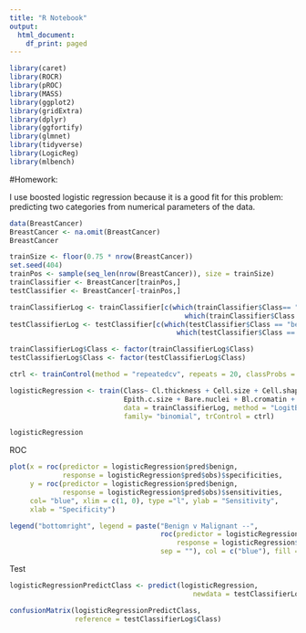---
title: "R Notebook"
output:
  html_document:
    df_print: paged
---

```{r, include=FALSE}
library(caret)
library(ROCR)
library(pROC)
library(MASS)
library(ggplot2)
library(gridExtra)
library(dplyr)
library(ggfortify)
library(glmnet)
library(tidyverse)
library(LogicReg)
library(mlbench)
```

#Homework:

I use boosted logistic regression because it is a good fit for this problem: predicting two categories from numerical parameters of the data. 
```{r}

data(BreastCancer)
BreastCancer <- na.omit(BreastCancer)
BreastCancer

trainSize <- floor(0.75 * nrow(BreastCancer))
set.seed(404)
trainPos <- sample(seq_len(nrow(BreastCancer)), size = trainSize)
trainClassifier <- BreastCancer[trainPos,]
testClassifier <- BreastCancer[-trainPos,]

```

```{r}

trainClassifierLog <- trainClassifier[c(which(trainClassifier$Class== "benign"),
                                           which(trainClassifier$Class == "malignant")),]
testClassifierLog <- testClassifier[c(which(testClassifier$Class == "benign"),
                                         which(testClassifier$Class == "malignant")),]

trainClassifierLog$Class <- factor(trainClassifierLog$Class)
testClassifierLog$Class <- factor(testClassifierLog$Class)

ctrl <- trainControl(method = "repeatedcv", repeats = 20, classProbs = T, savePredictions = T)

logisticRegression <- train(Class~ Cl.thickness + Cell.size + Cell.shape + Marg.adhesion +
                            Epith.c.size + Bare.nuclei + Bl.cromatin + Normal.nucleoli + Mitoses, 
                            data = trainClassifierLog, method = "LogitBoost", 
                            family= "binomial", trControl = ctrl)

logisticRegression

```

ROC
```{r message=FALSE, warning=FALSE}
plot(x = roc(predictor = logisticRegression$pred$benign,
             response = logisticRegression$pred$obs)$specificities, 
     y = roc(predictor = logisticRegression$pred$benign, 
             response = logisticRegression$pred$obs)$sensitivities,
     col= "blue", xlim = c(1, 0), type ="l", ylab = "Sensitivity",
     xlab = "Specificity")

legend("bottomright", legend = paste("Benign v Malignant --", 
                                     roc(predictor = logisticRegression$pred$benign,
                                         response = logisticRegression$pred$obs)$auc,
                                     sep = ""), col = c("blue"), fill = c("blue"))
```

Test
```{r}
logisticRegressionPredictClass <- predict(logisticRegression, 
                                             newdata = testClassifierLog)

confusionMatrix(logisticRegressionPredictClass, 
                reference = testClassifierLog$Class)
```
